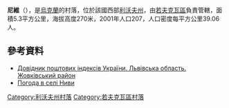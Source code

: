 {{coord|50|13|5|N|23|34|12|E|scale:100000|display=title}}

'''尼維'''（{{lang-uk|Ниви}}），是[[烏克蘭|烏克蘭]]的村落，位於該國西部[[利沃夫州|利沃夫州]]，由[[若夫克瓦區|若夫克瓦區]]負責管轄，面積5.3平方公里，海拔高度270米，2001年人口207，人口密度每平方公里39.06人。

==參考資料==
*[http://www.uaidx.com/13/280/index Довідник поштових індексів України. Львівська область. Жовківський район] {{Wayback|url=http://www.uaidx.com/13/280/index |date=20161003171007 }}
* [http://weather.in.ua/ua/l'vovskaja/16852 Погода в селі Ниви]{{Wayback|url=http://weather.in.ua/ua/l%27vovskaja/16852 |date=20160305083225 }}

{{DEFAULTSORT:Ниви}}
[[Category:利沃夫州村落|Category:利沃夫州村落]]
[[Category:若夫克瓦區村落|Category:若夫克瓦區村落]]


{{Lviv-geo-stub}}